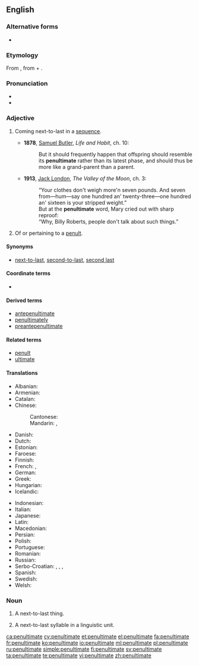 {{was wotd|2006|November|29}}
==English==

===Alternative forms===
* {{l|en|pænultimate}}

===Etymology===
From {{etyl|la|en}} {{term|paenultimus|lang=la}}, from {{term|paene||almost}} + {{term|ultimus||last}}.

===Pronunciation===
* {{IPA|/pɪˈnʌltɪmət/}}
* {{audio|en-us-penultimate.ogg|Audio (US)}}

===Adjective===
{{en-adj|-}}

# {{context|formal|literary|or|scholarly|lang=en}} Coming next-to-last in a [[sequence]].
#* '''1878''', [[w:Samuel Butler (novelist)|Samuel Butler]], ''Life and Habit'', ch. 10:
#*: But it should frequently happen that offspring should resemble its '''penultimate''' rather than its latest phase, and should thus be more like a grand-parent than a parent.
#* '''1913''', [[w:Jack London|Jack London]], ''The Valley of the Moon'', ch. 3:
#*: “Your clothes don't weigh more'n seven pounds. And seven from—hum—say one hundred an' twenty-three—one hundred an' sixteen is your stripped weight.”
#*: But at the '''penultimate''' word, Mary cried out with sharp reproof:
#*: “Why, Billy Roberts, people don't talk about such things.”
# {{context|linguistics|lang=en}} Of or pertaining to a [[penult]].

====Synonyms====
* {{sense|next-to-last}} [[next-to-last]], [[second-to-last]], [[second last]]

====Coordinate terms====
* {{syllable adjectives}}

====Derived terms====
* [[antepenultimate]]
* [[penultimately]]
* [[preantepenultimate]]

====Related terms====
* [[penult]]
* [[ultimate]]

====Translations====
{{trans-top|the next-to-last in a sequence}}
* Albanian: {{t-|sq|parafundit}}
* Armenian: {{t-|hy|նախավերջին|sc=Armn}}
* Catalan: {{t-|ca|penúltim}}
* Chinese:
*: Cantonese: {{t-|yue|尾二|tr=mei1 ji2|sc=Hani}}
*: Mandarin: {{t|cmn|倒數第二的|sc=Hani}}, {{t|cmn|倒数第二的|tr=dàoshǔ dì'èr de|sc=Hani}}
* Danish: {{t-|da|næstsidst}}
* Dutch: {{t-|nl|voorlaatste}}
* Estonian: {{t+|et|eelviimane}}
* Faroese: {{t-|fo|næstsíðstur}}
* Finnish: {{t-|fi|toiseksi viimeinen}}
* French: {{t+|fr|avant-dernier}}, {{t+|fr|pénultième}}
* German: {{t-|de|vorletzt}}
* Greek: {{t+|el|προτελευταίος|m|tr=proteleftaíos|sc=Grek}}
* Hungarian: {{t+|hu|utolsó előtti}}
* Icelandic: {{t-|is|næstsíðastur}}
{{trans-mid}}
* Indonesian: {{t-|id|kedua terakhir}}
* Italian: {{t-|it|penultimo}}
* Japanese: {{t-|ja|最後から二番目|tr=saigo kara ni-banme|sc=Jpan}}
* Latin: {{t-|la|paenultimus}}
* Macedonian: {{t-|mk|претпоследен|m|tr=pretpósleden}}
* Persian: {{t|fa|یکی مانده به آخر|tr=yeki-mânde-be-âxar|sc=fa-Arab}}
* Polish: {{t+|pl|przedostatni}}
* Portuguese: {{t+|pt|penúltimo}}
* Romanian: {{t-|ro|penultim}}
* Russian: {{t+|ru|предпоследний|tr=predposlédnij}}
* Serbo-Croatian: {{t-|sh|prȅtposljednjī}}, {{t-|sh|prȅtposlednjī}}, {{t-|sh|пре̏тпосљедњӣ}}, {{t-|sh|пре̏тпоследњӣ}}
* Spanish: {{t+|es|penúltimo}}
* Swedish: {{t-|sv|näst sist}}
* Welsh: {{t-|cy|gobennol}}
{{trans-bottom}}

===Noun===
{{en-noun}}

# {{rfd-sense}} A next-to-last thing.
# {{context|linguistics|lang=en}} A next-to-last syllable in a linguistic unit.

[[ca:penultimate]]
[[cy:penultimate]]
[[et:penultimate]]
[[el:penultimate]]
[[fa:penultimate]]
[[fr:penultimate]]
[[ko:penultimate]]
[[io:penultimate]]
[[ml:penultimate]]
[[pl:penultimate]]
[[ru:penultimate]]
[[simple:penultimate]]
[[fi:penultimate]]
[[sv:penultimate]]
[[ta:penultimate]]
[[te:penultimate]]
[[vi:penultimate]]
[[zh:penultimate]]